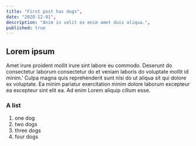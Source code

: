 ```yaml
---
title: "First post has dogs",
date: "2020-12-01",
description: "Anim in velit ex enim amet duis aliqua.",
published: true
---
```


## Lorem ipsum

Amet irure proident mollit irure sint labore eu commodo. 
Deserunt do consectetur laborum consectetur do et veniam laboris do voluptate mollit id minim.'
Culpa magna quis reprehenderit sunt nisi do ut aliqua sit qui dolore ex voluptate. Ea minim pariatur exercitation minim dolore laborum excepteur ea excepteur sint elit ea. Ad enim Lorem aliquip cillum esse.

### A list
1.  one dog
2.  two dogs
3.  three dogs
4.  four dogs
